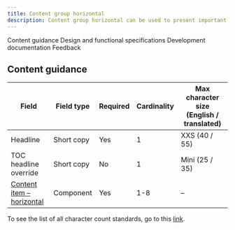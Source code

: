 ```yaml
---
title: Content group horizontal
description: Content group horizontal can be used to present important areas of interest relating to your topic, such as products or solutions.
---
```



<ComponentDescription name="Content group horizontal" type="layout" />

<AnchorLinks>

<AnchorLink>Content guidance</AnchorLink>
<AnchorLink>Design and functional specifications</AnchorLink>
<AnchorLink>Development documentation</AnchorLink>
<AnchorLink>Feedback</AnchorLink>

</AnchorLinks>

## Content guidance

| Field                                                                                                                   | Field type | Required | Cardinality | Max character size (English / translated) |
| ----------------------------------------------------------------------------------------------------------------------- | ---------- | -------- | ----------- | ----------------------------------------- |
| Headline                                                                                                                | Short copy | Yes      | 1           | XXS (40 / 55)                             |
| TOC headline override                                                                                                   | Short copy | No       | 1           | Mini (25 / 35)                            |
| [Content item – horizontal](https://www.ibm.com/standards/carbon/components/content-item-horizontal) | Component  | Yes      | 1-8         | –                                         |

To see the list of all character count standards, go to this <a href="https://github.com/carbon-design-system/carbon-for-ibm-dotcom-website/wiki/Character-count-standards" target="_blank" rel="noreferrer noopener nofollow">link</a>.

<ComponentFooter name="Content group horizontal" type="layout" />
